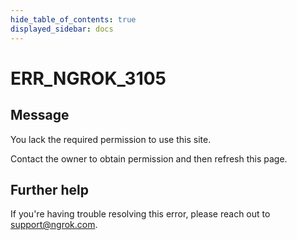 ```yaml
---
hide_table_of_contents: true
displayed_sidebar: docs
---
```



# ERR_NGROK_3105

## Message

You lack the required permission to use this site.

Contact the owner to obtain permission and then refresh this page.

<ErrorDetails error="err_ngrok_3105" />

## Further help

If you're having trouble resolving this error, please reach out to [support@ngrok.com](mailto:support@ngrok.com?subject=Help%20with%20ERR_NGROK_3105).
